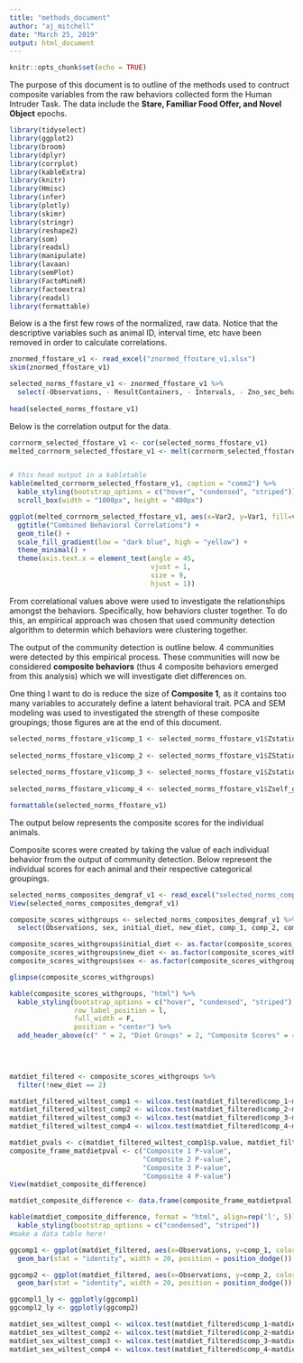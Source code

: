 ```yaml
---
title: "methods_document"
author: "aj_mitchell"
date: "March 25, 2019"
output: html_document
---
```


```r
knitr::opts_chunk$set(echo = TRUE)
```

The purpose of this document is to outline of the methods used to contruct composite variables from the raw behaviors collected form the Human Intruder Task. The data include the **Stare, Familiar Food Offer, and Novel Object** epochs.


```r
library(tidyselect)
library(ggplot2)
library(broom)
library(dplyr)
library(corrplot)
library(kableExtra)
library(knitr)
library(Hmisc)
library(infer)
library(plotly) 
library(skimr)
library(stringr)
library(reshape2)
library(som)
library(readxl)
library(manipulate)
library(lavaan)
library(semPlot)
library(FactoMineR)
library(factoextra)
library(readxl)
library(formattable)
```

Below is a the first few rows of the normalized, raw data. Notice that the descriptive variables such as animal ID, interval time, etc have been removed in order to calculate correlations.

```r
znormed_ffostare_v1 <- read_excel("znormed_ffostare_v1.xlsx")
skim(znormed_ffostare_v1)

selected_norms_ffostare_v1 <- znormed_ffostare_v1 %>%
  select(-Observations, - ResultContainers, - Intervals, - Zno_sec_behav_ffosta)
         
head(selected_norms_ffostare_v1)         
```

Below is the correlation output for the data. 

```r
corrnorm_selected_ffostare_v1 <- cor(selected_norms_ffostare_v1)   
melted_corrnorm_selected_ffostare_v1 <- melt(corrnorm_selected_ffostare_v1)


# this head output in a kabletable
kable(melted_corrnorm_selected_ffostare_v1, caption = "comm2") %>%
  kable_styling(bootstrap_options = c("hover", "condensed", "striped")) %>% 
  scroll_box(width = "1000px", height = "400px")

ggplot(melted_corrnorm_selected_ffostare_v1, aes(x=Var2, y=Var1, fill=value)) +
  ggtitle("Combined Behavioral Correlations") +
  geom_tile() +
  scale_fill_gradient(low = "dark blue", high = "yellow") + 
  theme_minimal() +
  theme(axis.text.x = element_text(angle = 45,
                                   vjust = 1,
                                   size = 9,
                                   hjust = 1))
```

From correlational values above were used to investigate the relationships amongst the behaviors. Specifically, how behaviors cluster together. To do this, an empirical approach was chosen that used community detection algorithm to determin which behaviors were clustering together. 

The output of the community detection is outline below. 4 communities were detected by this empirical process. These communities will now be considered **composite behaviors** (thus 4 composite behaviors emerged from this analysis) which we will investigate diet differences on. 

One thing I want to do is reduce the size of **Composite 1**, as it contains too many variables to accurately define a latent behavioral trait. PCA and SEM modeling was used to investigated the strength of these composite groupings; those figures are at the end of this document.   

```r
selected_norms_ffostare_v1$comp_1 <- selected_norms_ffostare_v1$Zstationary_middle_percent_butters + selected_norms_ffostare_v1$Zlocomotion_percent_butters + selected_norms_ffostare_v1$Zhanging_behaviors_butters + selected_norms_ffostare_v1$Ztactile_exploration_butters + selected_norms_ffostare_v1$Zmo_manip_apple_butters + selected_norms_ffostare_v1$Zstation_fr_ffostare + selected_norms_ffostare_v1$Zstation_mid_ffosta + selected_norms_ffostare_v1$Zlocomote_ffosta + selected_norms_ffostare_v1$Zmovement_ffosta + selected_norms_ffostare_v1$Ztac_expl_ffosta + selected_norms_ffostare_v1$Zstereo_ffosta + selected_norms_ffostare_v1$Zteethgrind_ffosta + selected_norms_ffostare_v1$Zlipsmack_ffosta + selected_norms_ffostare_v1$Ztouch_app_ffosta + selected_norms_ffostare_v1$Zmouth_app_ffosta + selected_norms_ffostare_v1$Zmanip_app_ffosta + selected_norms_ffostare_v1$Zeat_app_ffosta + selected_norms_ffostare_v1$Znonvigi_ffosta + selected_norms_ffostare_v1$Zdir_eye_contact_ffosta
  
selected_norms_ffostare_v1$comp_2 <- selected_norms_ffostare_v1$ZStationary_back_butters + selected_norms_ffostare_v1$Zstereotypy_butters + selected_norms_ffostare_v1$Zvigilant_percent_butters + selected_norms_ffostare_v1$Zstation_back_ffostare + selected_norms_ffostare_v1$Zself_gro_ffosta + selected_norms_ffostare_v1$Zthreat_stranger_ffosta + selected_norms_ffostare_v1$Zfreeze_back_ffosta 
  
selected_norms_ffostare_v1$comp_3 <- selected_norms_ffostare_v1$Zstationary_front_percent_butters + selected_norms_ffostare_v1$Zmovement_percent_butters + selected_norms_ffostare_v1$Ztouch_butters_percent + selected_norms_ffostare_v1$Zcrouching_butters + selected_norms_ffostare_v1$Znonvigilant_percent_butters + selected_norms_ffostare_v1$Zcrouching_ffosta + selected_norms_ffostare_v1$Zvigi_ffosta + selected_norms_ffostare_v1$Zno_response_ffosta
  
selected_norms_ffostare_v1$comp_4 <- selected_norms_ffostare_v1$Zself_groom_percent_butters + selected_norms_ffostare_v1$Zmouth_butters_percent + selected_norms_ffostare_v1$Zoral_exploration_butters 

formattable(selected_norms_ffostare_v1)
```

The output below represents the composite scores for the individual animals. 

Composite scores were created by taking the value of each individual behavior from the output of community detection. Below represent the individual scores for each animal and their respective categorical groupings.

```r
selected_norms_composites_demgraf_v1 <- read_excel("selected_norms_composites_demgraf_v1.xlsx")
View(selected_norms_composites_demgraf_v1)

composite_scores_withgroups <- selected_norms_composites_demgraf_v1 %>%
  select(Observations, sex, initial_diet, new_diet, comp_1, comp_2, comp_3, comp_4)

composite_scores_withgroups$initial_diet <- as.factor(composite_scores_withgroups$initial_diet)
composite_scores_withgroups$new_diet <- as.factor(composite_scores_withgroups$new_diet)
composite_scores_withgroups$sex <- as.factor(composite_scores_withgroups$sex)

glimpse(composite_scores_withgroups)

kable(composite_scores_withgroups, "html") %>%
  kable_styling(bootstrap_options = c("hover", "condensed", "striped"),
                row_label_position = l,
                full_width = F,
                position = "center") %>%
  add_header_above(c(" " = 2, "Diet Groups" = 2, "Composite Scores" = 4))

  
  
```

```r
matdiet_filtered <- composite_scores_withgroups %>%
  filter(!new_diet == 2)
```

```r
matdiet_filtered_wiltest_comp1 <- wilcox.test(matdiet_filtered$comp_1~matdiet_filtered$initial_diet)
matdiet_filtered_wiltest_comp2 <- wilcox.test(matdiet_filtered$comp_2~matdiet_filtered$initial_diet)
matdiet_filtered_wiltest_comp3 <- wilcox.test(matdiet_filtered$comp_3~matdiet_filtered$initial_diet)
matdiet_filtered_wiltest_comp4 <- wilcox.test(matdiet_filtered$comp_4~matdiet_filtered$initial_diet)

matdiet_pvals <- c(matdiet_filtered_wiltest_comp1$p.value, matdiet_filtered_wiltest_comp2$p.value, matdiet_filtered_wiltest_comp3$p.value, matdiet_filtered_wiltest_comp4$p.value)
composite_frame_matdietpval <- c("Composite 1 P-value",
                                 "Composite 2 P-value",
                                 "Composite 3 P-value",
                                 "Composite 4 P-value")
View(matdiet_composite_difference)

matdiet_composite_difference <- data.frame(composite_frame_matdietpval, matdiet_pvals)

kable(matdiet_composite_difference, format = "html", align=rep('l', 5)) %>%
  kable_styling(bootstrap_options = c("condensed", "striped"))
#make a data table here!
```

```r
ggcomp1 <- ggplot(matdiet_filtered, aes(x=Observations, y=comp_1, color=initial_diet, fill=initial_diet)) +
  geom_bar(stat = "identity", width = 20, position = position_dodge())

ggcomp2 <- ggplot(matdiet_filtered, aes(x=Observations, y=comp_2, color=initial_diet, fill=initial_diet)) +
  geom_bar(stat = "identity", width = 20, position = position_dodge())

ggcompl1_ly <- ggplotly(ggcomp1)
ggcompl2_ly <- ggplotly(ggcomp2)
```

```r
matdiet_sex_wiltest_comp1 <- wilcox.test(matdiet_filtered$comp_1~matdiet_filtered$sex)
matdiet_sex_wiltest_comp2 <- wilcox.test(matdiet_filtered$comp_2~matdiet_filtered$sex)
matdiet_sex_wiltest_comp3 <- wilcox.test(matdiet_filtered$comp_3~matdiet_filtered$sex)
matdiet_sex_wiltest_comp4 <- wilcox.test(matdiet_filtered$comp_4~matdiet_filtered$sex)


```




